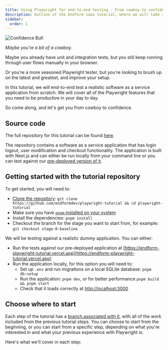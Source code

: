 ```yaml
---
title: Using Playwright for end-to-end testing - From cowboy to confidence
description: Outline of the Endform saas tutorial, where we will take an untested saas application and build a Playwright test suite for it.
sidebar:
  order: 1
---
```



<Image src={ConfidenceBull} alt="Confidence Bull" width={600} />

_Maybe you're a bit of a cowboy._

Maybe you already have unit and integration tests, but you still keep running through user flows manually in your browser.

Or you're a more seasoned Playwright tester, but you're looking to brush up on the latest and greatest, and improve your setup. 

In this tutorial, we will end-to-end test a realistic software as a service application from scratch.
We will cover all of the Playwright features that you need to be productive in your day to day.

So come along, and let's get you from cowboy to confidence.

## Source code

The full repository for this tutorial can be found [here](https://github.com/endformdev/playwright-tutorial). 

The repository contains a software as a service application that has login logout, user modification and checkout functionality. 
The application is built with Next.js and can either be run locally from your command line or you can test against our [pre-deployed version of it](https://endform-playwright-tutorial.vercel.app).

## Getting started with the tutorial repository

To get started, you will need to:

- [Clone the repository](https://github.com/endformdev/playwright-tutorial): `git clone https://github.com/endformdev/playwright-tutorial && cd playwright-tutorial`
- Make sure you have [`pnpm` installed on your system](https://pnpm.io/installation#using-corepack)
- Install the dependencies: `pnpm install`
- Checkout the branch for the stage you want to start from, for example: `git checkout stage-0-baseline`

We will be testing against a realistic dummy application.
You can either:

- Run the tests against our pre-deployed application at [https://endform-playwright-tutorial.vercel.app](https://endform-playwright-tutorial.vercel.app)
- Run the application locally, for this option you will need to:
  - Set up `.env` and run migrations on a local SQLite database: `pnpm db:setup`
  - Run the application: `pnpm dev`, or for better performance `pnpm build && pnpm start`
  - Check that it loads correctly at [http://localhost:3000](http://localhost:3000)

## Choose where to start

Each step of the tutorial has a [branch associated with it](https://github.com/endformdev/playwright-tutorial/branches), with all of the work included from the previous tutorial steps.
You can choose to start from the beginning, or you can start from a specific step, depending on what you're interested in and what your previous experience with Playwright is. 

Here's what we'll cover in each step:

<LinkCard
  title="Practical playwright setup"
  description="Setting up a Playwright project to make your future testing life easier."
  href="/docs/tutorial/practical-playwright-setup"
/>

<LinkCard
  title="Generate tests with Playwright MCP"
  description="Use the Playwright MCP with your AI to generate tests for your application."
  href="/docs/tutorial/generate-tests-playwright-mcp"
/>

<LinkCard
  title="Speeding up with Endform"
  description="Use Endform to speed up your test suite."
  href="/docs/tutorial/speeding-up-with-endform"
/>

<LinkCard
  title="Understanding test results"
  description="Understand test results using Playwright traces and the Endform dashboard."
  href="/docs/tutorial/understanding-test-results"
/>




